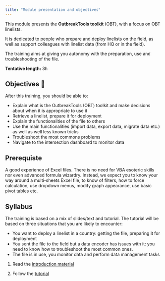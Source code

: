 ```yaml
---
title: "Module presentation and objectives"
---
```



This module presents the **OutbreakTools toolkit** (OBT), with a focus on OBT linelists. 

It is dedicated to people who prepare and deploy linelists on the field, as well as support colleagues with linelist data (from HQ or in the field).

The training aims at giving you autonomy with the preparation, use and troubleshooting of the file.

**Tentative length:** 3h


## Objectives 🎯

After this training, you should be able to:

-	Explain what is the OutbreakTools (OBT) toolkit and make decisions about when it is appropriate to use it
-	Retrieve a linelist, prepare it for deployment
-	Explain the functionalities of the file to others
-	Use the main functionalities (import data, export data, migrate data etc.) as well as well less known tricks
-	Troubleshoot the most commons problems
-	Navigate to the intersection dashboard to monitor data


## Prerequiste

A good experience of Excel files. There is no need for VBA esoteric skills nor even advanced formula wizardry. Instead, we expect you to know your way around a multi-sheets Excel file, to know of filters, how to force calculation, use dropdown menus, modify graph appearance, use basic pivot tables etc.


## Syllabus

The training is based on a mix of slides/text and tutorial. The tutorial will be based on three situations that you are likely to encounter:

-	You want to deploy a linelist in a country: getting the file, preparing it for deployment
- You sent the file to the field but a data encoder has issues with it: you need to know how to troubleshoot the most common ones.
-	The file is in use, you monitor data and perform data management tasks


1. Read the [introduction material](../module_1/m1_intro.qmd)

2. Follow the [tutorial](../module_1/m1_tutorial.qmd)

